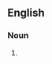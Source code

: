 {{also|stableboy|stable boy}}

==English==

===Noun===
{{en-noun}}

# {{alternative spelling of|en|stable boy}}